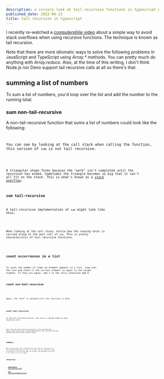 ```yaml
---
description: a cursory look at tail-recursive functions in typescript with some examples
published_date: 2022-06-23
title: tail recursion in typescript
---
```



I recently re-watched a [computerphile video](#resources) about a simple way to
avoid stack overflows when using recursive functions. The technique is known as
tail recursion.

Note that there are more idiomatic ways to solve the following problems in
JavaScript and TypeScript using _Array.\*_ methods. You can pretty much do
anything with _Array.reduce_. Also, at the time of this writing, I don't think
Node.js nor Deno support tail recursive calls at all so there's that.

## summing a list of numbers

To sum a list of numbers, you'd loop over the list and add the number to the running total.

### sum non-tail-recursive

A non-tail-recursive function that sums a list of numbers could look like the following:

<Code
	code={sum_non_tail_recursive}
	lang="ts"
	title="sum_non_tail_recursive.ts"
/>

You can see by looking at the call stack when calling the function, this version of `sum` is not tail recursive.

<Code
	code={sum_non_tail_recursive_example}
	lang="ts"
	title="sum_non_tail_recursive_example.ts"
/>

A triangular shape forms because the "work" isn't completed until the
recursion has ended. Sometimes the triangle becomes so big that it can't
all fit on the stack. This is what's known as a [stack overflow](https://en.wikipedia.org/wiki/Stack_overflow).

### sum tail-recursive

A tail-recursive implementation of `sum` might look like this:

<Code
	code={sum_tail_recursive}
	lang="ts"
	title="sum_tail_recursive.ts"
/>

When looking at the call stack, notice how the running total is carried along to the next call of `sum`. This is pretty characteristic of tail recursive functions.

<Code
	code={sum_tail_recursive_example}
	lang="ts"
	title="sum_tail_recursive_example.ts"
/>

## count occurrences in a list

To count the number of times an element appears in a list, loop over the list and check if the current element is equal to the target element. If they are equal, add 1 to the tally otherwise add 0.

### count non-tail-recursive

<Code
	code={count_non_tail_recursive}
	lang="ts"
	title="count_non_tail_recursive.ts"
/>

Again, the "work" is delayed until the recursion is done.

<Code
	code={count_non_tail_recursive_example}
	lang="ts"
	title="count_non_tail_recursive_example.ts"
/>

### count tail-recursive

In the tail-recursive version, the count is passed along to each recursive call.

<Code
	code={count_tail_recursive}
	lang="ts"
	title="count_tail_recursive.ts"
/>

Just like the tail-recursive version of the _sum_ function above, the
calculation is performed before the recursion and the accumulated result gets passed along.

<Code
	code={count_tail_recursive_example}
	lang="ts"
	title="count_tail_recursive_example.ts"
/>

## summary

While writing this post I realized that this style of recursion is a lot like
performing a while loop. In a while loop all the work is done in the body of the
loop and when you're done, you jump back to the top of the loop to do it all
again.

## resources

- [computerphile tail recursion video](https://www.youtube.com/watch?v=_JtPhF8MshA&t=765s)
- [tail recursion wikipedia article](https://en.wikipedia.org/wiki/Recursion_%28computer_science%29)
